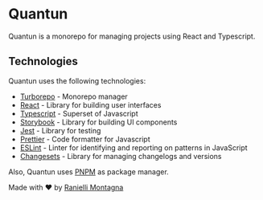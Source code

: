 

<Meta title="Start/Introduction" />

# Quantun

Quantun is a monorepo for managing projects using React and Typescript.

## Technologies

Quantun uses the following technologies:

- [Turborepo](https://turborepo.org/) - Monorepo manager
- [React](https://reactjs.org/) - Library for building user interfaces
- [Typescript](https://www.typescriptlang.org/) - Superset of Javascript
- [Storybook](https://storybook.js.org/) - Library for building UI components
- [Jest](https://jestjs.io/) - Library for testing
- [Prettier](https://prettier.io/) - Code formatter for Javascript
- [ESLint](https://eslint.org/) - Linter for identifying and reporting on patterns in JavaScript
- [Changesets](https://github.com/changesets/changesets) - Library for managing changelogs and versions

Also, Quantun uses [PNPM](https://pnpm.io/) as package manager.

Made with ❤️ by [Ranielli Montagna](https://github.com/RanielliMontagna)
